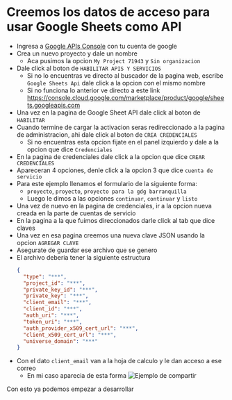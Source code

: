 # Creemos los datos de acceso para usar Google Sheets como API

- Ingresa a [Google APIs Console](https://console.developers.google.com) con tu cuenta de google
- Crea un nuevo proyecto y dale un nombre
  - Aca pusimos la opcion `My Project 71943` y `Sin organizacion`
- Dale click al boton de `HABILITAR APIS Y SERVICIOS`
  - Si no lo encuentras ve directo al buscador de la pagina web, escribe `Google Sheets Api` dale click a la opcion con el mismo nombre
  - Si no funciona lo anterior ve directo a este link https://console.cloud.google.com/marketplace/product/google/sheets.googleapis.com
- Una vez en la pagina de Google Sheet API dale click al boton de `HABILITAR`
- Cuando termine de cargar la activacion seras redireccionado a la pagina de administracion, ahi dale click al boton de `CREA CREDENCIALES`
  - Si no encuentras esta opcion fijate en el panel izquierdo y dale a la opcion que dice `Credenciales`
- En la pagina de credenciales dale click a la opcion que dice `CREAR CREDENCIALES`
- Apareceran 4 opciones, denle click a la opcion 3 que dice `cuenta de servicio`
- Para este ejemplo llenamos el formulario de la siguiente forma:
  - `proyecto`, `proyecto`, `proyecto para la gdg barranquilla`
  - Luego le dimos a las opciones `continuar`, `continuar` y `listo`
- Una vez de nuevo en la pagina de credenciales, ir a la opcion nueva creada en la parte de cuentas de servicio
- En la pagina a la que fuimos direccionados darle click al tab que dice claves
- Una vez en esa pagina creemos una nueva clave JSON usando la opcion `AGREGAR CLAVE`
- Asegurate de guardar ese archivo que se genero
- El archivo deberia tener la siguiente estructura
  ```json
  {
    "type": "***",
    "project_id": "***",
    "private_key_id": "***",
    "private_key": "***",
    "client_email": "***",
    "client_id": "***",
    "auth_uri": "***",
    "token_uri": "***",
    "auth_provider_x509_cert_url": "***",
    "client_x509_cert_url": "***",
    "universe_domain": "***"
  }
  ```
- Con el dato `client_email` van a la hoja de calculo y le dan acceso a ese correo
  - En mi caso aparecia de esta forma
    ![Ejemplo de compartir](../../public/examples/sharing.png)

Con esto ya podemos empezar a desarrollar
